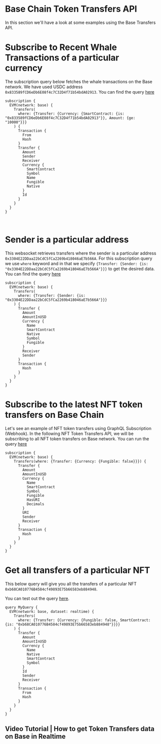 # Base Chain Token Transfers API

In this section we'll have a look at some examples using the Base Transfers API.

<head>
<meta name="title" content="Base Transfers API"/>
<meta name="description" content="Get all historical & realtime transfers details for an address or a contract, capturing internal transfers, external transfers and token transfers."/>
<meta name="keywords" content="Base transfers api, Base transfers python api, Base transfers scan api, Base transfers api docs, transfers crypto api, transfers blockchain api, Base network api"/>
<meta name="robots" content="index, follow"/>
<meta http-equiv="Content-Type" content="text/html; charset=utf-8"/>
<meta name="language" content="English"/>

<!-- Open Graph / Facebook -->

<meta property="og:type" content="website" />
<meta property="og:title" content="Base Transfers API" />
<meta
  property="og:description"
  content="Get all historical & realtime transfers for an address or a contract, capturing internal transfers, external transfers and token transfers."
/>

<!-- Twitter -->

<meta property="twitter:card" content="summary_large_image" />
<meta property="twitter:title" content="Base Transfers API" />
<meta property="twitter:description" content="Get all historical & realtime transfers for an address or a contract, capturing internal transfers, external transfers and token transfers." />
</head>


# Subscribe to Recent Whale Transactions of a particular currency

The subscription query below fetches the whale transactions on the Base network. We have used USDC address `0x833589fCD6eDb6E08f4c7C32D4f71b54bdA02913`. You can find the query [here](https://ide.bitquery.io/Whale-transfers-of-USDC-on-base#)

```
subscription {
  EVM(network: base) {
    Transfers(
      where: {Transfer: {Currency: {SmartContract: {is: "0x833589fCD6eDb6E08f4c7C32D4f71b54bdA02913"}}, Amount: {ge: "10000"}}}
    ) {
      Transaction {
        From
        Hash
      }
      Transfer {
        Amount
        Sender
        Receiver
        Currency {
          SmartContract
          Symbol
          Name
          Fungible
          Native
        }
        Id
      }
    }
  }
}



```

# Sender is a particular address

This websocket retrieves transfers where the sender is a particular address `0x3304E22DDaa22bCdC5fCa2269b418046aE7b566A`. For this subscription query we use `where` keyword and in that we specify `{Transfer: {Sender: {is: "0x3304E22DDaa22bCdC5fCa2269b418046aE7b566A"}}}` to get the desired data. You can find the query [here](https://ide.bitquery.io/Sender-is-a-particular-address_3#)

```
subscription {
  EVM(network: base) {
    Transfers(
      where: {Transfer: {Sender: {is: "0x3304E22DDaa22bCdC5fCa2269b418046aE7b566A"}}}
    ) {
      Transfer {
        Amount
        AmountInUSD
        Currency {
          Name
          SmartContract
          Native
          Symbol
          Fungible
        }
        Receiver
        Sender
      }
      Transaction {
        Hash
      }
    }
  }
}

```

# Subscribe to the latest NFT token transfers on Base Chain

Let's see an example of NFT token transfers using GraphQL Subscription (Webhook). In the following NFT Token Transfers API, we will be subscribing to all NFT token transfers on Base network. You can run the query [here](https://ide.bitquery.io/NFT-Token-Transfers-API_4#)

```
subscription {
  EVM(network: base) {
    Transfers(where: {Transfer: {Currency: {Fungible: false}}}) {
      Transfer {
        Amount
        AmountInUSD
        Currency {
          Name
          SmartContract
          Symbol
          Fungible
          HasURI
          Decimals
        }
        URI
        Sender
        Receiver
      }
      Transaction {
        Hash
      }
    }
  }
}

```

# Get all transfers of a particular NFT

This below query will give you all the transfers of a particular NFT `0xb68CA010776B4584cf49893E75b66583eb884948`.

You can test out the query [here](https://ide.bitquery.io/get-all-transfers-of-a-specific-nft).

```
query MyQuery {
  EVM(network: base, dataset: realtime) {
    Transfers(
      where: {Transfer: {Currency: {Fungible: false, SmartContract: {is: "0xb68CA010776B4584cf49893E75b66583eb884948"}}}}
    ) {
      Transfer {
        Amount
        AmountInUSD
        Currency {
          Name
          Native
          SmartContract
          Symbol
        }
        Id
        Sender
        Receiver
      }
      Transaction {
        From
        Hash
      }
    }
  }
}

```

## Video Tutorial | How to get Token Transfers data on Base in Realtime

<VideoPlayer url="https://www.youtube.com/watch?v=KamFAWPsE-4" />
